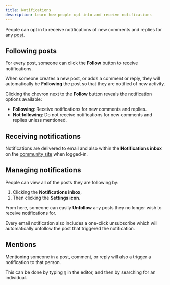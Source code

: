 ```yaml
---
title: Notifications
description: Learn how people opt into and receive notifications
---
```


People can opt in to receive notifications of new comments and replies for any [post](/posts-and-comments).

## Following posts

For every post, someone can click the **Follow** button to receive notifications.

When someone creates a new post, or adds a comment or reply, they will automatically be **Following** the post so that they are notified of new activity.

Clicking the chevron next to the **Follow** button reveals the notification options available:

- **Following**: Receive notifications for new comments and replies.
- **Not following**: Do not receive notifications for new comments and replies unless mentioned.

## Receiving notifications

Notifications are delivered to email and also within the **Notifications inbox** on the [community site](/community-site) when logged-in.

## Managing notifications

People can view all of the posts they are following by:

1. Clicking the **Notifications inbox**,
2. Then clicking the **Settings icon**.

From here, someone can easily **Unfollow** any posts they no longer wish to receive notifications for.

Every email notification also includes a one-click unsubscribe which will automatically unfollow the post that triggered the notification.

## Mentions

Mentioning someone in a post, comment, or reply will also a trigger a notification to that person.

This can be done by typing `@` in the editor, and then by searching for an individual.